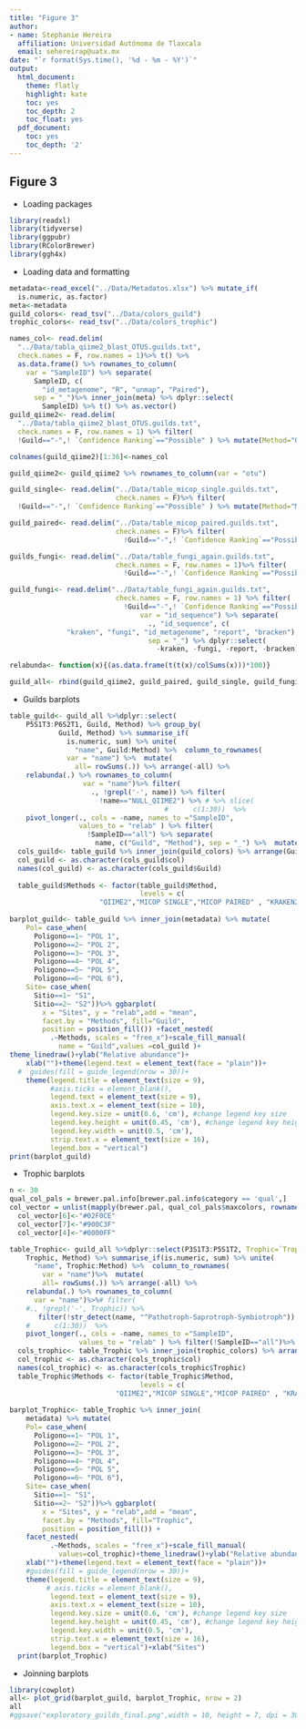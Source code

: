 ```yaml
---
title: "Figure 3"
author:
- name: Stephanie Hereira
  affiliation: Universidad Autónoma de Tlaxcala
  email: sehereirap@uatx.mx
date: "`r format(Sys.time(), '%d - %m - %Y')`"
output:
  html_document:
    theme: flatly
    highlight: kate
    toc: yes
    toc_depth: 2
    toc_float: yes
  pdf_document:
    toc: yes
    toc_depth: '2'
---
```


## Figure 3

- Loading packages 
```r
library(readxl)
library(tidyverse)
library(ggpubr)
library(RColorBrewer)
library(ggh4x)
```

- Loading data and formatting
```r
metadata<-read_excel("../Data/Metadatos.xlsx") %>% mutate_if(
  is.numeric, as.factor)
meta<-metadata
guild_colors<- read_tsv("../Data/colors_guild")
trophic_colors<- read_tsv("../Data/colors_trophic")

names_col<- read.delim(
  "../Data/tabla_qiime2_blast_OTUS.guilds.txt", 
  check.names = F, row.names = 1)%>% t() %>% 
  as.data.frame() %>% rownames_to_column(
    var = "SampleID") %>% separate(
      SampleID, c(
        "id_metagenome", "R", "unmap", "Paired"), 
      sep = "_")%>% inner_join(meta) %>% dplyr::select(
        SampleID) %>% t() %>% as.vector()
guild_qiime2<- read.delim(
  "../Data/tabla_qiime2_blast_OTUS.guilds.txt", 
  check.names = F, row.names = 1) %>% filter(
  !Guild=="-",! `Confidence Ranking`=="Possible" ) %>% mutate(Method="QIIME2")

colnames(guild_qiime2)[1:36]<-names_col

guild_qiime2<- guild_qiime2 %>% rownames_to_column(var = "otu")

guild_single<- read.delim("../Data/table_micop_single.guilds.txt", 
                          check.names = F)%>% filter(
  !Guild=="-",! `Confidence Ranking`=="Possible" ) %>% mutate(Method="MICOP SINGLE")

guild_paired<- read.delim("../Data/table_micop_paired.guilds.txt", 
                          check.names = F)%>% filter(
                            !Guild=="-",! `Confidence Ranking`=="Possible" ) %>% mutate(Method="MICOP PAIRED")

guilds_fungi<- read.delim("../Data/table_fungi_again.guilds.txt", 
                          check.names = F, row.names = 1)%>% filter(
                            !Guild=="-",! `Confidence Ranking`=="Possible" ) %>% mutate(otu=paste0("otu", rownames(.))) %>% select_at(vars(!starts_with("kraken")))

guild_fungi<- read.delim("../Data/table_fungi_again.guilds.txt", 
                          check.names = F, row.names = 1) %>% filter(
                            !Guild=="-",! `Confidence Ranking`=="Possible" ) %>% mutate(otu=paste0("otu", rownames(.))) %>% column_to_rownames(var = "otu")%>% select_if(is.numeric)%>% t() %>% as.data.frame() %>% rownames_to_column(
                                var = "id_sequence") %>% separate(
                                  ., "id_sequence", c(
              "kraken", "fungi", "id_metagenome", "report", "bracken"), 
                                  sep = "_") %>% dplyr::select(
                                    -kraken, -fungi, -report, -bracken) %>% full_join(metadata) %>% dplyr::select(-id_sequence:-Names, -id_metagenome) %>% column_to_rownames(var = "SampleID") %>% t() %>% as.data.frame() %>% rownames_to_column(var = "otu") %>% inner_join(guilds_fungi)%>% mutate(Method="KRAKEN2")

relabunda<- function(x){(as.data.frame(t(t(x)/colSums(x)))*100)}

guild_all<- rbind(guild_qiime2, guild_paired, guild_single, guild_fungi)
```

- Guilds barplots
```r
table_guild<- guild_all %>%dplyr::select(
    P5S1T3:P6S2T1, Guild, Method) %>% group_by(
            Guild, Method) %>% summarise_if(
              is.numeric, sum) %>% unite(
                "name", Guild:Method) %>%  column_to_rownames(
              var = "name") %>%  mutate(
                all= rowSums(.)) %>% arrange(-all) %>%
    relabunda(.) %>% rownames_to_column(
                  var = "name")%>% filter(
                    ., !grepl('-', name)) %>% filter(
                      !name=="NULL_QIIME2") %>% # %>% slice(
                                      #      c(1:30))  %>% 
    pivot_longer(., cols = -name, names_to ="SampleID", 
                 values_to = "relab" ) %>% filter(
                   !SampleID=="all") %>% separate(
                     name, c("Guild", "Method"), sep = "_") %>%  mutate_at(c("Method"), as.factor)
  cols_guild<- table_guild %>% inner_join(guild_colors) %>% arrange(Guild)
  col_guild <- as.character(cols_guild$col)
  names(col_guild) <- as.character(cols_guild$Guild)
  
  table_guild$Methods <- factor(table_guild$Method,
                                levels = c(
                      "QIIME2","MICOP SINGLE","MICOP PAIRED" , "KRAKEN2"))
  
barplot_guild<- table_guild %>% inner_join(metadata) %>% mutate(
    Pol= case_when(
      Poligono==1~ "POL 1",
      Poligono==2~ "POL 2",
      Poligono==3~ "POL 3",
      Poligono==4~ "POL 4",
      Poligono==5~ "POL 5",
      Poligono==6~ "POL 6"),
    Site= case_when(
      Sitio==1~ "S1",
      Sitio==2~ "S2"))%>% ggbarplot(
        x = "Sites", y = "relab",add = "mean",
        facet.by = "Methods", fill="Guild", 
        position = position_fill()) +facet_nested(
          .~Methods, scales = "free_x")+scale_fill_manual(
            name = "Guild",values =col_guild )+
theme_linedraw()+ylab("Relative abundance")+
    xlab("")+theme(legend.text = element_text(face = "plain"))+
  #  guides(fill = guide_legend(nrow = 30))+
    theme(legend.title = element_text(size = 9),
          #axis.ticks = element_blank(),
          legend.text = element_text(size = 9), 
          axis.text.x = element_text(size = 10),
          legend.key.size = unit(0.6, 'cm'), #change legend key size
          legend.key.height = unit(0.45, 'cm'), #change legend key height
          legend.key.width = unit(0.5, 'cm'),
          strip.text.x = element_text(size = 16),
          legend.box = "vertical")
print(barplot_guild)
```

- Trophic barplots
```r
n <- 30
qual_col_pals = brewer.pal.info[brewer.pal.info$category == 'qual',]
col_vector = unlist(mapply(brewer.pal, qual_col_pals$maxcolors, rownames(qual_col_pals)))
  col_vector[6]<-"#02F0CE"
  col_vector[7]<-"#900C3F"
  col_vector[4]<-"#0000FF"

table_Trophic<- guild_all %>%dplyr::select(P3S1T3:P5S1T2, Trophic=`Trophic Mode`, Method) %>% group_by(
    Trophic, Method) %>% summarise_if(is.numeric, sum) %>% unite(
      "name", Trophic:Method) %>%  column_to_rownames(
        var = "name")%>%  mutate(
        all= rowSums(.)) %>% arrange(-all) %>%
    relabunda(.) %>% rownames_to_column(
      var = "name")%>%# filter(
    #., !grepl('-', Trophic)) %>% 
       filter(!str_detect(name, "^Pathotroph-Saprotroph-Symbiotroph")) %>% # %>% slice(
    #      c(1:30))  %>% 
    pivot_longer(., cols = -name, names_to ="SampleID", 
                 values_to = "relab" ) %>% filter(!SampleID=="all")%>% separate(name, c("Trophic", "Method"), sep = "_") %>%  mutate_at(c("Method"), as.factor)
  cols_trophic<- table_Trophic %>% inner_join(trophic_colors) %>% arrange(Trophic)
  col_trophic <- as.character(cols_trophic$col)
  names(col_trophic) <- as.character(cols_trophic$Trophic)
  table_Trophic$Methods <- factor(table_Trophic$Method,
                                levels = c(
                          "QIIME2","MICOP SINGLE","MICOP PAIRED" , "KRAKEN2"))
  
barplot_Trophic<- table_Trophic %>% inner_join(
    metadata) %>% mutate(
    Pol= case_when(
      Poligono==1~ "POL 1",
      Poligono==2~ "POL 2",
      Poligono==3~ "POL 3",
      Poligono==4~ "POL 4",
      Poligono==5~ "POL 5",
      Poligono==6~ "POL 6"),
    Site= case_when(
      Sitio==1~ "S1",
      Sitio==2~ "S2"))%>% ggbarplot(
        x = "Sites", y = "relab",add = "mean",
        facet.by = "Methods", fill="Trophic",
        position = position_fill()) +
    facet_nested(
          .~Methods, scales = "free_x")+scale_fill_manual(
            values=col_trophic)+theme_linedraw()+ylab("Relative abundance")+
    xlab("")+theme(legend.text = element_text(face = "plain"))+
    #guides(fill = guide_legend(nrow = 30))+
    theme(legend.title = element_text(size = 9),
         # axis.ticks = element_blank(),
          legend.text = element_text(size = 9), 
          axis.text.x = element_text(size = 10),
          legend.key.size = unit(0.6, 'cm'), #change legend key size
          legend.key.height = unit(0.45, 'cm'), #change legend key height
          legend.key.width = unit(0.5, 'cm'),
          strip.text.x = element_text(size = 16),
          legend.box = "vertical")+xlab("Sites")
  print(barplot_Trophic)
```

- Joinning barplots 
```r
library(cowplot)
all<- plot_grid(barplot_guild, barplot_Trophic, nrow = 2)
all
#ggsave("exploratory_guilds_final.png",width = 10, height = 7, dpi = 300, plot = all, device = "png")

```

